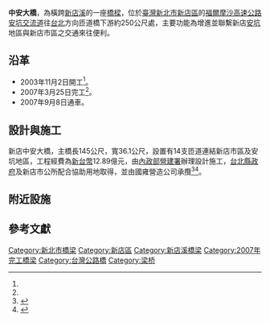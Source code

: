 {{Infobox_Bridge
|bridge_name= 中安大橋<br><small>Zhong'an Bridge
|image= 中安大橋.JPG
|caption=
|official_name=中安大橋
|also_known_as=
|carries= [[新北環河快速道路|新北環河快速道路]] － [[環河路_(新店區)|環河路]]
|crosses= [[新店溪|新店溪]]
|locale= {{flagicon|TWN}} [[新北市|新北市]][[新店區|新店區]]
|maint= [[新北市政府|新北市政府]]養工處
|id=
|design= 
|mainspan= 72公尺 <ref name="廖耀宇"/>
|spans= 6      <ref name="廖耀宇"/>
|pierswater= 7 <ref name="廖耀宇"/>
|length= {{convert|145|m|ft|0}}
|width= {{convert|36.1|m|ft|0}}
|clearance=
|below=
|traffic=
|open= 2007年9月8日
|closed=
|toll= 無
|cost= [[新台幣|新台幣]]12.89億元 <ref name="廖耀宇"/>
|preceded= 陽光橋
|followed= [[安心橋|安心橋]]
|map_cue=
|map_image=
|map_text=
|map_width=
|coordinates= {{coord|24|58|50|N|121|31|14|E}}
|lat=
|long=
}}
'''中安大橋'''，為橫跨[[新店溪|新店溪]]的一座[[橋樑|橋樑]]，位於[[臺灣|臺灣]][[新北市|新北市]][[新店區|新店區]]的[[福爾摩沙高速公路|福爾摩沙高速公路]][[安坑交流道|安坑交流道]]往[[台北|台北]]方向匝道橋下游約250公尺處，主要功能為增進並聯繫新店[[安坑|安坑]]地區與新店市區之交通來往便利。

== 沿革 ==
*2003年11月2日開工<ref name="中安大橋完工通車"/>。
*2007年3月25日完工<ref name="中安大橋完工通車"/>。
*2007年9月8日通車。

== 設計與施工 ==
新店中安大橋，主橋長145公尺，寬36.1公尺，設置有14支匝道連結新店市區及安坑地區，工程經費為[[新台幣|新台幣]]12.89億元，由[[內政部營建署|內政部營建署]]辦理設計施工，[[台北縣政府|台北縣政府]]及新店市公所配合協助用地取得，並由國雍營造公司承攬<ref name="中安大橋完工通車">{{cite web|language=zh-tw|url=http://publish.tpc.gov.tw/Book/laborbook/no.37/a3322.do.pdf|title=中安大橋完工通車|author=|publisher=台北縣政府|date=2007-09|accessdate=2013-09-30|archive-url=https://web.archive.org/web/20131008021045/http://publish.tpc.gov.tw/Book/laborbook/no.37/a3322.do.pdf|archive-date=2013-10-08|dead-url=yes}}</ref><ref name="廖耀宇">{{cite web|language=zh-tw|url=http://www.tpce.org.tw/tpce/h5/%E6%8A%80%E5%B8%AB%E6%9C%9F%E5%88%8A(%E7%AC%AC61%E6%9C%9F%E8%B5%B7)/%E7%AC%AC61%E6%9C%9F/61-15.pdf|title=河濱漫步看橋樑|author=廖耀宇|publisher=技師報|date=2012年10月|accessdate=2015-08-31|archive-date=2014-05-21|archive-url=https://web.archive.org/web/20140521143356/http://www.tpce.org.tw/tpce/h5/%E6%8A%80%E5%B8%AB%E6%9C%9F%E5%88%8A(%E7%AC%AC61%E6%9C%9F%E8%B5%B7)/%E7%AC%AC61%E6%9C%9F/61-15.pdf|dead-url=yes}}</ref>。

== 附近設施 ==

== 參考文獻 ==
{{reflist}}

{{淡水河流域橋樑}}
[[Category:新北市橋梁|Category:新北市橋梁]]
[[Category:新店區|Category:新店區]]
[[Category:新店溪橋梁|Category:新店溪橋梁]]
[[Category:2007年完工橋梁|Category:2007年完工橋梁]]
[[Category:台灣公路橋|Category:台灣公路橋]]
[[Category:梁桥|Category:梁桥]]